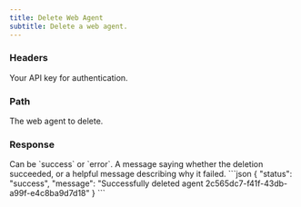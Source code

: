 ```yaml
---
title: Delete Web Agent
subtitle: Delete a web agent.
---
```



### Headers

<ParamField header="authorization" type="string" required>
  Your API key for authentication.
</ParamField>

### Path

<ParamField path="agent_id" type="string" required>
  The web agent to delete.
</ParamField>

### Response

<ResponseField name="status" type="string">
  Can be `success` or `error`.
</ResponseField>

<ResponseField name="message" type="string">
  A message saying whether the deletion succeeded, or a helpful message describing why it failed.
</ResponseField>

<ResponseExample>
```json
{
  "status": "success",
  "message": "Successfully deleted agent 2c565dc7-f41f-43db-a99f-e4c8ba9d7d18"
}
```
</ResponseExample>
